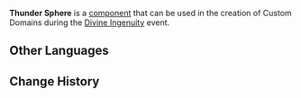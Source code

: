 {{Component Infobox
|title       = Thunder Sphere
|id          = 3007
|image       = Item Thunder Sphere.png
|load        = 6
|description = While traveling with Electrograna, you can use Thunder Spheres to move quickly.
|placement   = Free
|category    = Mechanisms
|size        = 1 · 1 · 1
}}
'''Thunder Sphere''' is a [[component]] that can be used in the creation of Custom Domains during the [[Divine Ingenuity]] event.

==Other Languages==
{{Transclude|Thunder Sphere|Other Languages}}

==Change History==
{{Change History|2.5}}